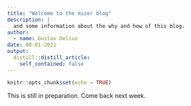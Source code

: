 ```yaml
---
title: "Welcome to the mizer blog"
description: |
  and some information about the why and how of this blog.
author:
  - name: Gustav Delius
date: 08-01-2021
output:
  distill::distill_article:
    self_contained: false
---
```


```r
knitr::opts_chunk$set(echo = TRUE)
```

This is still in preparation. Come back next week.



